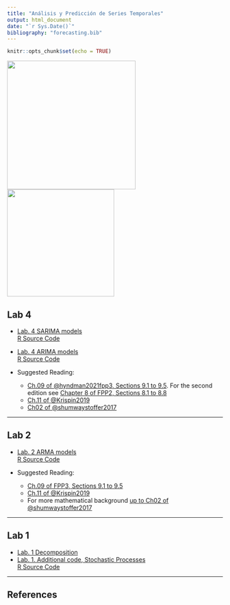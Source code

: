 ```yaml
---
title: "Análisis y Predicción de Series Temporales"
output: html_document
date: "`r Sys.Date()`"
bibliography: "forecasting.bib"
---
```


```r
knitr::opts_chunk$set(echo = TRUE)
```

![](QR.png){height=300px} ![ ](IMG_0025_Camachuelo.png){height=250px}

## Lab 4

+ [Lab. 4 SARIMA models](Lab4_SARIMA__CarRegistrationsWithTV_GrupoB.html)  
  [R Source Code](Lab4_SARIMA__CarRegistrationsWithTV_GrupoB.r)


+ [Lab. 4 ARIMA models](Lab4_ARIMA_grupoB.html)  
  [R Source Code](Lab4_ARIMA_grupoB.R)

+ Suggested Reading:

  - [Ch.09 of @hyndman2021fpp3, Sections 9.1 to 9.5](https://otexts.com/fpp3/arima.html#arima). For the second edition see
  [Chapter 8 of FPP2, Sections 8.1 to 8.8](https://otexts.com/fpp2/arima.html#arima)
  - [Ch.11 of @Krispin2019](https://github.com/PacktPublishing/Hands-On-Time-Series-Analysis-with-R)
  - [Ch02 of @shumwaystoffer2017](https://link.springer.com/book/10.1007/978-3-319-52452-8) 


<hr>

## Lab 2

<!-- <div style="color:red">UPDATED (unified in a single document):</div> -->

+ [Lab. 2 ARMA models](Lab_2_ARMA_grupoB.html)  
  [R Source Code](Lab_2_ARMA_grupoB.R)


+ Suggested Reading:

  - [Ch.09 of FPP3, Sections 9.1 to 9.5](https://otexts.com/fpp3/arima.html#arima)
  - [Ch.11 of @Krispin2019](https://github.com/PacktPublishing/Hands-On-Time-Series-Analysis-with-R)
  - For more mathematical background [up to Ch02 of @shumwaystoffer2017](https://link.springer.com/book/10.1007/978-3-319-52452-8) 

<hr>

## Lab 1

+ [Lab. 1 Decomposition](Lab_1_Decomposition_v2_grupoB.html)
+ [Lab. 1. Additional code, Stochastic Processes](Lab_1a_StochasticProcesses_grupoB.html)  
  [R Source Code](Lab_1a_StochasticProcesses_grupoB .R)

<hr>



## References